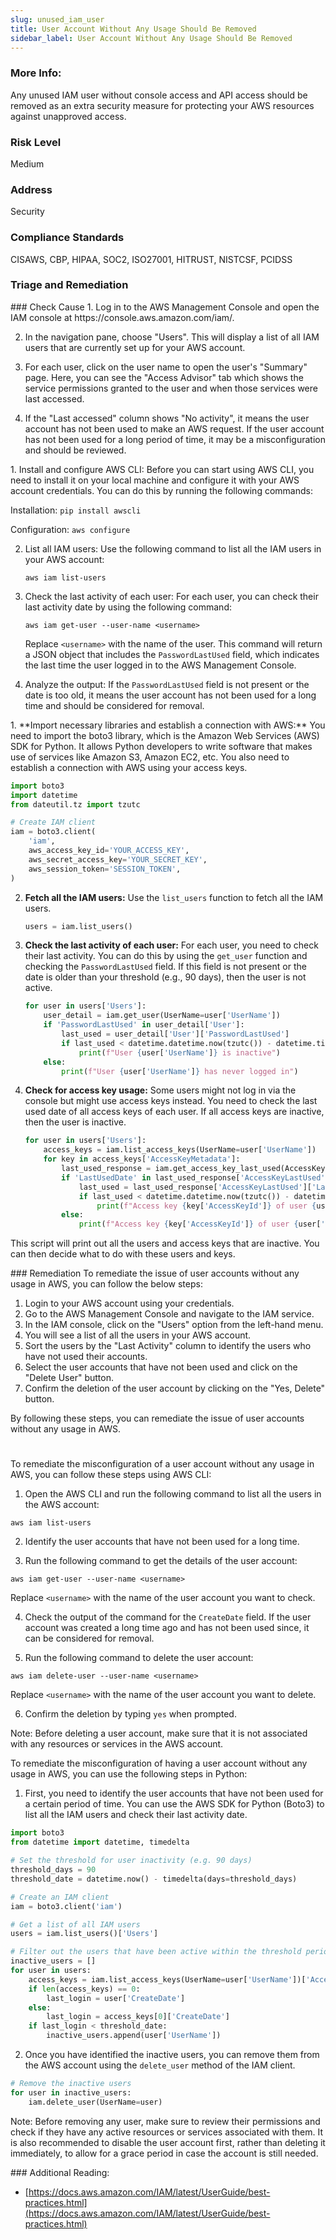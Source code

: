 ```yaml
---
slug: unused_iam_user
title: User Account Without Any Usage Should Be Removed
sidebar_label: User Account Without Any Usage Should Be Removed
---
```


### More Info:

Any unused IAM user without console access and API access should be removed as an extra security measure for protecting your AWS resources against unapproved access.

### Risk Level

Medium

### Address

Security

### Compliance Standards

CISAWS, CBP, HIPAA, SOC2, ISO27001, HITRUST, NISTCSF, PCIDSS


### Triage and Remediation
<Tabs>

<Tab title='Cause'>
### Check Cause
<AccordionGroup>
<Accordion title='Using Console' defaultOpen='true'>
1. Log in to the AWS Management Console and open the IAM console at https://console.aws.amazon.com/iam/.

2. In the navigation pane, choose "Users". This will display a list of all IAM users that are currently set up for your AWS account.

3. For each user, click on the user name to open the user's "Summary" page. Here, you can see the "Access Advisor" tab which shows the service permissions granted to the user and when those services were last accessed.

4. If the "Last accessed" column shows "No activity", it means the user account has not been used to make an AWS request. If the user account has not been used for a long period of time, it may be a misconfiguration and should be reviewed.
</Accordion>

<Accordion title='Using CLI'>
1. Install and configure AWS CLI: Before you can start using AWS CLI, you need to install it on your local machine and configure it with your AWS account credentials. You can do this by running the following commands:

   Installation: `pip install awscli`
   
   Configuration: `aws configure`

2. List all IAM users: Use the following command to list all the IAM users in your AWS account:

   `aws iam list-users`

3. Check the last activity of each user: For each user, you can check their last activity date by using the following command:

   `aws iam get-user --user-name <username>`

   Replace `<username>` with the name of the user. This command will return a JSON object that includes the `PasswordLastUsed` field, which indicates the last time the user logged in to the AWS Management Console.

4. Analyze the output: If the `PasswordLastUsed` field is not present or the date is too old, it means the user account has not been used for a long time and should be considered for removal.
</Accordion>

<Accordion title='Using Python'>
1. **Import necessary libraries and establish a connection with AWS:**
   You need to import the boto3 library, which is the Amazon Web Services (AWS) SDK for Python. It allows Python developers to write software that makes use of services like Amazon S3, Amazon EC2, etc. You also need to establish a connection with AWS using your access keys.

   ```python
   import boto3
   import datetime
   from dateutil.tz import tzutc

   # Create IAM client
   iam = boto3.client(
       'iam',
       aws_access_key_id='YOUR_ACCESS_KEY',
       aws_secret_access_key='YOUR_SECRET_KEY',
       aws_session_token='SESSION_TOKEN',
   )
   ```

2. **Fetch all the IAM users:**
   Use the `list_users` function to fetch all the IAM users.

   ```python
   users = iam.list_users()
   ```

3. **Check the last activity of each user:**
   For each user, you need to check their last activity. You can do this by using the `get_user` function and checking the `PasswordLastUsed` field. If this field is not present or the date is older than your threshold (e.g., 90 days), then the user is not active.

   ```python
   for user in users['Users']:
       user_detail = iam.get_user(UserName=user['UserName'])
       if 'PasswordLastUsed' in user_detail['User']:
           last_used = user_detail['User']['PasswordLastUsed']
           if last_used < datetime.datetime.now(tzutc()) - datetime.timedelta(days=90):
               print(f"User {user['UserName']} is inactive")
       else:
           print(f"User {user['UserName']} has never logged in")
   ```

4. **Check for access key usage:**
   Some users might not log in via the console but might use access keys instead. You need to check the last used date of all access keys of each user. If all access keys are inactive, then the user is inactive.

   ```python
   for user in users['Users']:
       access_keys = iam.list_access_keys(UserName=user['UserName'])
       for key in access_keys['AccessKeyMetadata']:
           last_used_response = iam.get_access_key_last_used(AccessKeyId=key['AccessKeyId'])
           if 'LastUsedDate' in last_used_response['AccessKeyLastUsed']:
               last_used = last_used_response['AccessKeyLastUsed']['LastUsedDate']
               if last_used < datetime.datetime.now(tzutc()) - datetime.timedelta(days=90):
                   print(f"Access key {key['AccessKeyId']} of user {user['UserName']} is inactive")
           else:
               print(f"Access key {key['AccessKeyId']} of user {user['UserName']} has never been used")
   ```
   
This script will print out all the users and access keys that are inactive. You can then decide what to do with these users and keys.
</Accordion>

</AccordionGroup>
</Tab>

<Tab title='Remediation'>
### Remediation

<AccordionGroup>
<Accordion title='Using Console' defaultOpen='true'>
To remediate the issue of user accounts without any usage in AWS, you can follow the below steps:

1. Login to your AWS account using your credentials.
2. Go to the AWS Management Console and navigate to the IAM service.
3. In the IAM console, click on the "Users" option from the left-hand menu.
4. You will see a list of all the users in your AWS account.
5. Sort the users by the "Last Activity" column to identify the users who have not used their accounts.
6. Select the user accounts that have not been used and click on the "Delete User" button.
7. Confirm the deletion of the user account by clicking on the "Yes, Delete" button.

By following these steps, you can remediate the issue of user accounts without any usage in AWS.

#
</Accordion>

<Accordion title='Using CLI'>
To remediate the misconfiguration of a user account without any usage in AWS, you can follow these steps using AWS CLI:

1. Open the AWS CLI and run the following command to list all the users in the AWS account:
```
aws iam list-users
```

2. Identify the user accounts that have not been used for a long time.

3. Run the following command to get the details of the user account:
```
aws iam get-user --user-name <username>
```
Replace `<username>` with the name of the user account you want to check.

4. Check the output of the command for the `CreateDate` field. If the user account was created a long time ago and has not been used since, it can be considered for removal.

5. Run the following command to delete the user account:
```
aws iam delete-user --user-name <username>
```
Replace `<username>` with the name of the user account you want to delete.

6. Confirm the deletion by typing `yes` when prompted.

Note: Before deleting a user account, make sure that it is not associated with any resources or services in the AWS account.
</Accordion>

<Accordion title='Using Python'>
To remediate the misconfiguration of having a user account without any usage in AWS, you can use the following steps in Python:

1. First, you need to identify the user accounts that have not been used for a certain period of time. You can use the AWS SDK for Python (Boto3) to list all the IAM users and check their last activity date.

```python
import boto3
from datetime import datetime, timedelta

# Set the threshold for user inactivity (e.g. 90 days)
threshold_days = 90
threshold_date = datetime.now() - timedelta(days=threshold_days)

# Create an IAM client
iam = boto3.client('iam')

# Get a list of all IAM users
users = iam.list_users()['Users']

# Filter out the users that have been active within the threshold period
inactive_users = []
for user in users:
    access_keys = iam.list_access_keys(UserName=user['UserName'])['AccessKeyMetadata']
    if len(access_keys) == 0:
        last_login = user['CreateDate']
    else:
        last_login = access_keys[0]['CreateDate']
    if last_login < threshold_date:
        inactive_users.append(user['UserName'])
```

2. Once you have identified the inactive users, you can remove them from the AWS account using the `delete_user` method of the IAM client.

```python
# Remove the inactive users
for user in inactive_users:
    iam.delete_user(UserName=user)
```

Note: Before removing any user, make sure to review their permissions and check if they have any active resources or services associated with them. It is also recommended to disable the user account first, rather than deleting it immediately, to allow for a grace period in case the account is still needed.
</Accordion>

</AccordionGroup>
</Tab>
</Tabs>
### Additional Reading:

- [https://docs.aws.amazon.com/IAM/latest/UserGuide/best-practices.html](https://docs.aws.amazon.com/IAM/latest/UserGuide/best-practices.html) 

